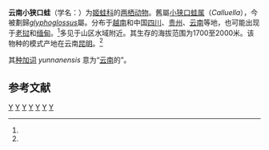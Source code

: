 {{Speciesbox 
| taxon =  Calluella yunnanensis
| status = LC | status_system = IUCN3.1
| status_ref = <ref name=iucn>{{IUCN2006 | assessors = Datong, Y., Shunqing, L., Khalikov, R. & Orlov, N. | year = 2004| id = 57728 | title = Calluella yunnanensis | downloaded=2009-5-26}}</ref>
| authority = Boulenger, 1919<ref name='id5054'>{{cite web| url =http://www.bioinfo.cn/db05/BjdwSpecies.php?action=view&id=5054| title =云南小狭口蛙| work =《中国动物物种编目数据库》| publisher =中国科学院微生物研究所| author =中国科学院动物研究所| accessdate =2009-04-11| deadurl =yes| archiveurl =https://web.archive.org/web/20160305074132/http://www.bioinfo.cn/db05/BjdwSpecies.php?action=view&id=5054| archivedate =2016-03-05}}</ref>
}}

'''云南小狭口蛙'''（学名：{{lang|la|''Calluella yunnanensis''}}）为[[姬蛙科|姬蛙科]]的[[两栖动物|两栖动物]]。舊屬[[小狭口蛙属|小狭口蛙属]]（''Calluella''）{{r|id5054}}，今被劃歸''[[glyphoglossus|glyphoglossus]]''屬。分布于[[越南|越南]]和中国[[四川|四川]]、[[贵州|贵州]]、[[云南|云南]]等地，也可能出现于[[老挝|老挝]]和[[缅甸|缅甸]]。<ref name=iucn />多见于山区水域附近。其生存的海拔范围为1700至2000米。该物种的模式产地在云南[[昆明|昆明]]。<ref name='id5054'/>

其[[种加词|种加词]] ''yunnanensis'' 意为“[[云南|云南]]的”。

== 参考文献 ==
{{reflist}}

{{Taxonbar|from=Q28054817}}

[[Category:小狭口蛙属|Y]]
[[Category:云南动物|Y]]
[[Category:四川动物|Y]]
[[Category:贵州动物|Y]]
[[Category:越南動物|Y]]
[[Category:中国两栖动物|Y]]
[[Category:1919年描述的动物|Y]]